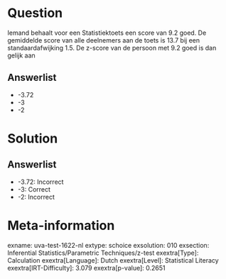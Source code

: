 Question
========

Iemand behaalt voor een Statistiektoets een score van 9.2 goed. De
gemiddelde score van alle deelnemers aan de toets is 13.7 bij een
standaardafwijking 1.5. De z-score van de persoon met 9.2 goed is dan
gelijk aan

Answerlist
----------

* -3.72
* -3
* -2

Solution
========

Answerlist
----------

* -3.72: Incorrect
* -3: Correct
* -2: Incorrect

Meta-information
================
exname: uva-test-1622-nl
extype: schoice
exsolution: 010
exsection: Inferential Statistics/Parametric Techniques/z-test
exextra[Type]: Calculation
exextra[Language]: Dutch
exextra[Level]: Statistical Literacy
exextra[IRT-Difficulty]: 3.079
exextra[p-value]: 0.2651
